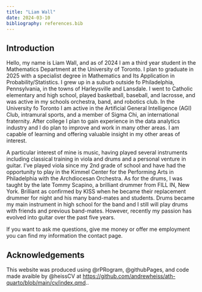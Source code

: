 ```yaml
---
title: "Liam Wall"
date: 2024-03-10
bibliography: references.bib
---
```


## Introduction

Hello, my name is Liam Wall, and as of 2024 I am a third year student in the Mathematics Department at the University of Toronto. I plan to graduate in 2025 with a specialist degree in Mathematics and Its Application in Probability/Statistics. I grew up in a suburb outside fo Philadelphia, Pennsylvania, in the towns of Harleysville and Lansdale. I went to Catholic elementary and high school, played basketball, baseball, and lacrosse, and was active in my schools orchestra, band, and robotics club. In the University fo Toronto I am active in the Artificial General Intelligence (AGI) Club, intramural sports, and a member of Sigma Chi, an international fraternity. After college I plan to gain experience in the data analytics industry and I do plan to improve and work in many other areas. I am capable of learning and offering valuable insight in my other areas of interest. 

A particular interest of mine is music, having played several instruments including classical training in viola and drums and a personal venture in guitar. I've played viola since my 2nd grade of school and have had the opportunity to play in the Kimmel Center for the Performing Arts in Philadelphia with the Archdiocesan Orchestra. As for the drums, I was taught by the late Tommy Scapino, a brilliant drummer from FILL IN, New York. Brilliant as confirmed by KISS when he became their replacement drummer for night and his many band-mates and students. Drums became my main instrument in high school for the band and I still will play drums with friends and previous band-mates. However, recently my passion has evolved into guitar over the past five years. 

If you want to ask me questions, give me money or offer me employment you can find my information the contact page.

## Acknowledgements

This website was produced using @rPRogram, @githubPages, and code made avaible by @heissCV at <https://github.com/andrewheiss/ath-quarto/blob/main/cv/index.qmd>.. 

